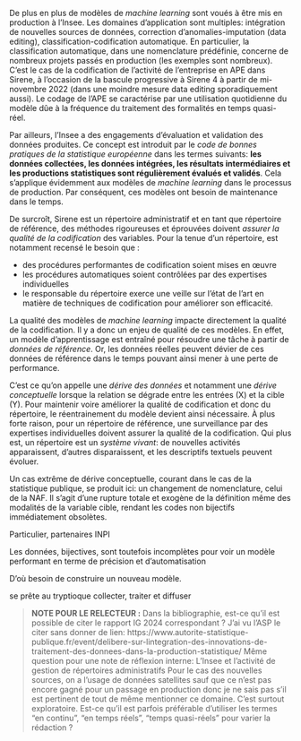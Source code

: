 De plus en plus de modèles de _machine learning_ sont voués à être mis en production à l'Insee. 
Les domaines d'application sont multiples: intégration de nouvelles sources de données, correction d'anomalies-imputation (data editing), classification-codification automatique.
En particulier, la classification automatique, dans une nomenclature prédéfinie, concerne de nombreux projets passés en production (les exemples sont nombreux). C'est le cas de la codification de l'activité de l'entreprise en APE dans Sirene, à l'occasion de la bascule progressive à Sirene 4 à partir de mi-novembre 2022 (dans une moindre mesure data editing sporadiquement aussi). Le codage de l'APE se caractérise par une utilisation quotidienne du modèle dûe à la fréquence du traitement des formalités en temps quasi-réel. 

Par ailleurs, l'Insee a des engagements d'évaluation et validation des données produites. Ce concept est introduit par le _code de bonnes pratiques de la statistique européenne_ dans les termes suivants: **les données collectées, les données intégrées, les résultats intermédiaires et les productions statistiques sont régulièrement évalués et validés**. Cela s'applique évidemment aux modèles de _machine learning_ dans le processus de production. Par conséquent, ces modèles ont besoin de maintenance dans le temps. 

De surcroît, Sirene est un répertoire administratif et en tant que répertoire de référence, des méthodes rigoureuses et éprouvées doivent _assurer la qualité de la codification_ des variables.
Pour la tenue d'un répertoire, est notamment recensé le besoin que :

  * des procédures performantes de codification soient mises en œuvre
  * les procédures automatiques soient contrôlées par des expertises individuelles
  * le responsable du répertoire exerce une veille sur l'état de l'art en matière de techniques de codification pour améliorer son efficacité.

La qualité des modèles de _machine learning_ impacte directement la qualité de la codification. Il y a donc un enjeu de qualité de ces modèles.
En effet, un modèle d'apprentissage est entraîné pour résoudre une tâche à partir de _données de référence_. 
Or, les données réelles peuvent dévier de ces données de référence dans le temps pouvant ainsi mener à une perte de performance.

C'est ce qu'on appelle une _dérive des données_ et notamment une _dérive conceptuelle_ lorsque la relation se dégrade entre les entrées (X) et la cible (Y).
Pour maintenir voire améliorer la qualité de codification et donc du répertoire, le réentrainement du modèle devient ainsi nécessaire.
À plus forte raison, pour un répertoire de référence, une surveillance par des expertises individuelles doivent assurer la qualité de la codification.
Qui plus est, un répertoire est un _système vivant_: de nouvelles activités apparaissent, d’autres disparaissent, et les descriptifs textuels peuvent évoluer.

Un cas extrême de dérive conceptuelle, courant dans le cas de la statistique publique, se produit ici: un changement de nomenclature, celui de la NAF.
Il s'agit d'une rupture totale et exogène de la définition même des modalités de la variable cible, rendant les codes non bijectifs immédiatement obsolètes.

Particulier, partenaires INPI

Les données, bijectives, sont toutefois incomplètes pour voir un modèle performant en terme de précision et d'automatisation

D'où besoin de construire un nouveau modèle.

se prête au tryptioque collecter, traiter et diffuser

> **NOTE POUR LE RELECTEUR :** Dans la bibliographie, est-ce qu'il est possible de citer le rapport IG 2024 correspondant ? J'ai vu l'ASP le citer sans donner de lien: https://www.autorite-statistique-publique.fr/event/delibere-sur-lintegration-des-innovations-de-traitement-des-donnees-dans-la-production-statistique/
Même question pour une note de réflexion interne: L’Insee et l’activité de gestion de répertoires administratifs
Pour le cas des nouvelles sources, on a l'usage de données satellites sauf que ce n'est pas encore gagné pour un passage en production donc je ne sais pas s'il est pertinent de tout de même mentionner ce domaine. C'est surtout exploratoire.
Est-ce qu'il est parfois préférable d'utiliser les termes "en continu", "en temps réels", "temps quasi-réels" pour varier la rédaction ?


